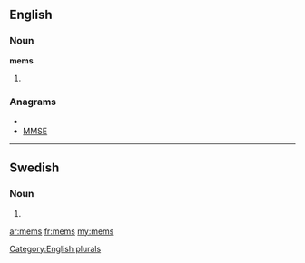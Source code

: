 ==English==

===Noun===
'''mems'''

# {{plural of|[[mem]]}}

===Anagrams===
* {{alphagram|emms}}
* [[MMSE#English|MMSE]]

[[Category:English plurals]]

----

==Swedish==

===Noun===
{{infl|sv|noun form}}

# {{sv-noun-form-indef-gen|mem}}

[[ar:mems]]
[[fr:mems]]
[[my:mems]]